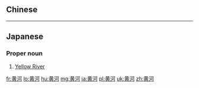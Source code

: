 {{also|黃河}}
==Chinese==
{{zh-see|黃河}}

----

==Japanese==
{{ja-kanjitab|こう|か|k2=が|yomi=on}}

===Proper noun===
{{ja-pos|proper|こうが}}

# [[Yellow River]]

[[fr:黄河]]
[[lo:黄河]]
[[hu:黄河]]
[[mg:黄河]]
[[ja:黄河]]
[[pl:黄河]]
[[uk:黄河]]
[[zh:黄河]]